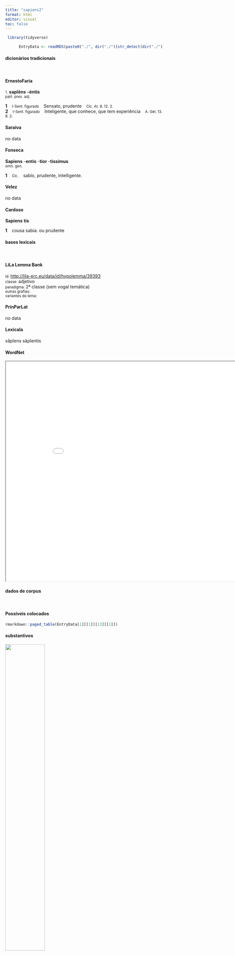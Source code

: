 ```yaml
---
title: "sapiens2"
format: html
editor: visual
toc: false
---
```



```r
 library(tidyverse) 

      EntryData <- readRDS(paste0("./", dir("./")[str_detect(dir("./"), "_xx115-97-112-105-101-110-115-50xx_.rds")]))

```


#### dicionários tradicionais

&emsp;




::: panel-tabset

#### ErnestoFaria

<small>1.</small> <b>sapĭēns</b> <b>-éntis</b> <br> <small>part. pres. adj.</small> <br> <small></small>   <p> <b>1</b> &ensp; <small>I-Sent. figurado</small> &ensp; Sensato, prudente &ensp; <small>Cíc. At. 8. 12. 2.</small> <br> <b>2</b> &ensp; <small>I-Sent. figurado</small> &ensp; Inteligente, que conhece, que tem experiência &ensp; <small>A. Gél. 13. 8. 2.</small> </p>




#### Saraiva

no data




#### Fonseca

<b>Sapiens</b> -<b>entis</b> -<b>tior</b> -<b>tissimus</b> <br> <small>omn. gen.</small>   <p> <b>1</b> &ensp; <small>Cic.</small> &ensp; sabio, prudente, intelligente. </p>




#### Velez

no data




#### Cardoso

<b>Sapiens</b> <b>tis</b>   <p> <b>1</b> &ensp; cousa sabia. ou prudente </p>


:::



#### bases lexicais

&emsp;






::: panel-tabset

#### LiLa Lemma Bank

<small> id: </small> <a href=' http://lila-erc.eu/data/id/hypolemma/39393 ' target="_blank"> http://lila-erc.eu/data/id/hypolemma/39393 </a> <br>
<small> classe: </small> adjetivo    <br>
<small> paradigma: </small> 2ª classe (sem vogal temática) <br>
<small> outras grafias: </small>  <br>
<small> variantes do lema: </small>  <br>





#### PrinParLat

no data




#### Lexicala

săpĭens 
 săpĭentis




#### WordNet

<iframe width='900' height='700' src='Media/Tree__xx115-97-112-105-101-110-115-50xx__sem_type_lexemes_pt.html'>

</iframe>


:::



#### dados de corpus

&emsp;




::: panel-tabset

#### Possíveis colocados

```r

rmarkdown::paged_table(EntryData[1][[1]][13][[1]])

```


#### substantivos

![](./Media/wordcloud__xx115-97-112-105-101-110-115-50xx__BY_collocate_scoreSUBST.webp){width=50% fig-alt='This chart plots collocate by scoreSUBST, for the headword sapiens2 here are all the values plotted: collocate: uir; scoreSUBST: 2. collocate: homo; scoreSUBST: 2. collocate: atque; scoreSUBST: 0. collocate: et; scoreSUBST: 0. collocate: sum; scoreSUBST: 0'}




#### adjetivos

![](./Media/wordcloud__xx115-97-112-105-101-110-115-50xx__BY_collocate_scoreADJ.webp){width=50% fig-alt='This chart plots collocate by scoreADJ, for the headword sapiens2 here are all the values plotted: collocate: uir; scoreADJ: 0. collocate: homo; scoreADJ: 0. collocate: atque; scoreADJ: 0. collocate: et; scoreADJ: 0. collocate: sum; scoreADJ: 0'}




#### verbos

![](./Media/wordcloud__xx115-97-112-105-101-110-115-50xx__BY_collocate_scoreVERBO.webp){width=50% fig-alt='This chart plots collocate by scoreVERBO, for the headword sapiens2 here are all the values plotted: collocate: uir; scoreVERBO: 0. collocate: homo; scoreVERBO: 0. collocate: atque; scoreVERBO: 0. collocate: et; scoreVERBO: 0. collocate: sum; scoreVERBO: 2'}




#### advérbios

![](./Media/wordcloud__xx115-97-112-105-101-110-115-50xx__BY_collocate_scoreADV.webp){width=50% fig-alt='This chart plots collocate by scoreADV, for the headword sapiens2 here are all the values plotted: collocate: uir; scoreADV: 0. collocate: homo; scoreADV: 0. collocate: atque; scoreADV: 0. collocate: et; scoreADV: 0. collocate: sum; scoreADV: 0'}




#### preposições e conjunções

![](./Media/wordcloud__xx115-97-112-105-101-110-115-50xx__BY_collocate_scoreFUNC.webp){width=50% fig-alt='This chart plots collocate by scoreFUNC, for the headword sapiens2 here are all the values plotted: collocate: uir; scoreFUNC: 0. collocate: homo; scoreFUNC: 0. collocate: atque; scoreFUNC: 0. collocate: et; scoreFUNC: 0. collocate: sum; scoreFUNC: 0'}


:::



::: panel-tabset

#### ExemplosTraduzidos

<p> posteriores enim cogitationes ut aiunt <b>sapientiores</b> solent esse <br> <small> Cic.Phil.12.5.4 <br> Pois os últimos pensamentos costumam ser, como dizem, os mais sábios. <small> [JDD] </small> </small> </p>
; <p> uir fortis ac <b>sapiens</b> non fugere debet e uita sed exire <br> <small> Sen.Ep.24.25 <br> O homem forte e sábio não deve fugir da vida, mas sair dela. <small> [JDD] </small> </small> </p>
; <p> itaque illam tuam praeclarissimam et <b>sapientissimam</b> uocem inuitus audiui satis diu uel naturae uixi uel gloriae <br> <small> Cic.Marc.25 <br> Por isso ouvi contra a vontade aquela tua preclaríssima e sapientíssima palavra: “Por tempo suficiente vivi ou para a natureza ou para a glória.” <small> [JDD] </small> </small> </p>
; <p> qua re omitte quaeso istam doctorum hominum in contemnenda morte prudentiam noli nostro periculo esse <b>sapiens</b> <br> <small> Cic.Marc.25 <br> Por isso deixa de lado, peço-te, essa prudência de homens prudentes em desprezar a morte: não sejas sábio à custa de nosso perigo. <small> [JDD] </small> </small> </p>





#### Frequência por autor

![](./Media/barchart__xx115-97-112-105-101-110-115-50xx__lemma_BY_author_Frequencies.webp){width=50% fig-alt='This charts plots the frequency of lemma by author_Frequencies. The Cicero subcorpus registers the highest normalized frequency, with the value of 3.11 and an absolute frequency of 50. The Cicero subcorpus follows, with a normalized frequency of 3.11 and an absolute frequency of 50. the subcorpus with the least normalized frequency is Caesar with the normalized value of 0 and an absolute freqeuncy of 0. here are all the values: subcorpus: Caesar ; normalized frequency: 0 ; absolute frequency: 0. subcorpus: Cicero ; normalized frequency: 50 ; absolute frequency: 3.11479903316638. subcorpus: Horatius ; normalized frequency: 3 ; absolute frequency: 2.6640618062339. subcorpus: Ovidius ; normalized frequency: 0 ; absolute frequency: 0. subcorpus: Phaedrus ; normalized frequency: 0 ; absolute frequency: 0. subcorpus: Sallustius ; normalized frequency: 1 ; absolute frequency: 0.927557740469344. subcorpus: Seneca ; normalized frequency: 6 ; absolute frequency: 1.11979992907934. subcorpus: Suetonius ; normalized frequency: 0 ; absolute frequency: 0. subcorpus: Tacitus ; normalized frequency: 0 ; absolute frequency: 0. subcorpus: Vergilius ; normalized frequency: 0 ; absolute frequency: 0. subcorpus: Hieronymus ; normalized frequency: 0 ; absolute frequency: 0'}




#### Frequência por gênero

![](./Media/barchart__xx115-97-112-105-101-110-115-50xx__lemma_BY_genre_Frequencies.webp){width=50% fig-alt='This charts plots the frequency of lemma by genre_Frequencies. The Prosa.filosófica subcorpus registers the highest normalized frequency, with the value of 4.28 and an absolute frequency of 26. The Prosa.filosófica subcorpus follows, with a normalized frequency of 4.28 and an absolute frequency of 26. the subcorpus with the least normalized frequency is Poesia.didática with the normalized value of 0 and an absolute freqeuncy of 0. here are all the values: subcorpus: Prosa.histórica ; normalized frequency: 1 ; absolute frequency: 0.243433384454344. subcorpus: Prosa.filosófica ; normalized frequency: 26 ; absolute frequency: 4.28329022586119. subcorpus: Prosa.oratória ; normalized frequency: 29 ; absolute frequency: 2.78436530872851. subcorpus: Prosa.epistolográfica ; normalized frequency: 1 ; absolute frequency: 0.264977874347492. subcorpus: Poesia.lírica ; normalized frequency: 3 ; absolute frequency: 2.52376545806343. subcorpus: Poesia.didática ; normalized frequency: 0 ; absolute frequency: 0. subcorpus: Poesia.trágica ; normalized frequency: 0 ; absolute frequency: 0. subcorpus: Poesia.épica ; normalized frequency: 0 ; absolute frequency: 0. subcorpus: Prosa.ficcional ; normalized frequency: 0 ; absolute frequency: 0'}




#### Frequência por século

![](./Media/barchart__xx115-97-112-105-101-110-115-50xx__lemma_BY_period_Frequencies.webp){width=50% fig-alt='This charts plots the frequency of lemma by period_Frequencies. The I.a.C. subcorpus registers the highest normalized frequency, with the value of 2.51 and an absolute frequency of 54. The I.a.C. subcorpus follows, with a normalized frequency of 2.51 and an absolute frequency of 54. the subcorpus with the least normalized frequency is II.d.C. with the normalized value of 0 and an absolute freqeuncy of 0. here are all the values: subcorpus: I.a.C. ; normalized frequency: 54 ; absolute frequency: 2.51338142890389. subcorpus: I.d.C. ; normalized frequency: 6 ; absolute frequency: 0.917852225791647. subcorpus: II.d.C. ; normalized frequency: 0 ; absolute frequency: 0. subcorpus: IV.d.C. ; normalized frequency: 0 ; absolute frequency: 0'}


:::

